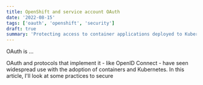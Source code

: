 ```yaml
---
title: OpenShift and service account OAuth
date: '2022-08-15'
tags: ['oauth', 'openshift', 'security']
draft: true
summary: 'Protecting access to container applications deployed to Kubernetes and OpenShift is critical. OpenShift supports some novel workflows making it easier to authorise access to applications via OAuth'
---
```

OAuth is ...

OAuth and protocols that implement it - like OpenID Connect - have seen widespread use with the adoption of containers and Kubernetes. In this article, I'll look at some practices to secure 
